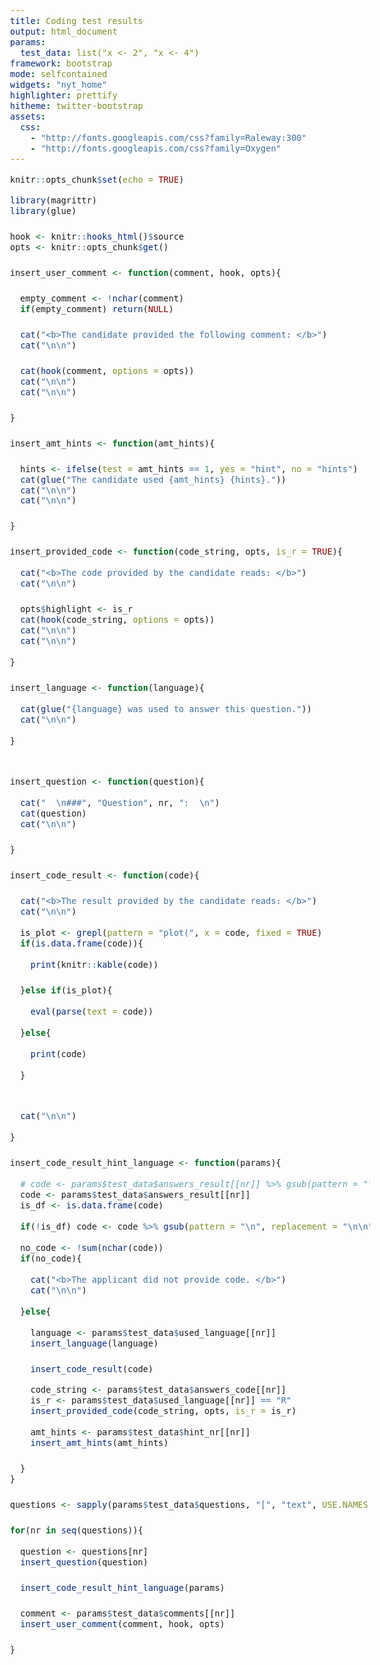 ---
title: Coding test results
output: html_document
params:
  test_data: list("x <- 2", "x <- 4")
framework: bootstrap
mode: selfcontained
widgets: "nyt_home"
highlighter: prettify
hitheme: twitter-bootstrap
assets:
  css:
    - "http://fonts.googleapis.com/css?family=Raleway:300"
    - "http://fonts.googleapis.com/css?family=Oxygen"
---

<style>
body{
  font-family: 'Oxygen', sans-serif;
  font-size: 16px;
  line-height: 24px;
}

h1,h2,h3,h4 {
  font-family: 'Raleway', sans-serif;
}

.container { width: 1000px; }
h3 {
  background-color: #D4DAEC;
  text-indent: 100px; 
}
h4 {
  text-indent: 100px;
}

g-table-intro h4 {
  text-indent: 0px;
}
</style>



```{r setup, include=FALSE}
knitr::opts_chunk$set(echo = TRUE)
```


```{r, results='asis', echo = FALSE}

library(magrittr)
library(glue)

hook <- knitr::hooks_html()$source
opts <- knitr::opts_chunk$get()

insert_user_comment <- function(comment, hook, opts){

  empty_comment <- !nchar(comment)
  if(empty_comment) return(NULL)

  cat("<b>The candidate provided the following comment: </b>")
  cat("\n\n")

  cat(hook(comment, options = opts))
  cat("\n\n")
  cat("\n\n")

}

insert_amt_hints <- function(amt_hints){

  hints <- ifelse(test = amt_hints == 1, yes = "hint", no = "hints")
  cat(glue("The candidate used {amt_hints} {hints}."))
  cat("\n\n")
  cat("\n\n")

}

insert_provided_code <- function(code_string, opts, is_r = TRUE){
  
  cat("<b>The code provided by the candidate reads: </b>")
  cat("\n\n")

  opts$highlight <- is_r
  cat(hook(code_string, options = opts))
  cat("\n\n")
  cat("\n\n")
  
}

insert_language <- function(language){
  
  cat(glue("{language} was used to answer this question."))
  cat("\n\n")
  
}


insert_question <- function(question){
  
  cat("  \n###", "Question", nr, ":  \n")
  cat(question)
  cat("\n\n")

}

insert_code_result <- function(code){

  cat("<b>The result provided by the candidate reads: </b>")
  cat("\n\n")
  
  is_plot <- grepl(pattern = "plot(", x = code, fixed = TRUE)
  if(is.data.frame(code)){
    
    print(knitr::kable(code))

  }else if(is_plot){
    
    eval(parse(text = code))
    
  }else{
    
    print(code)    
    
  }


  cat("\n\n")
  
}

insert_code_result_hint_language <- function(params){
  
  # code <- params$test_data$answers_result[[nr]] %>% gsub(pattern = "\n", replacement = "\n\n")
  code <- params$test_data$answers_result[[nr]]
  is_df <- is.data.frame(code)
  
  if(!is_df) code <- code %>% gsub(pattern = "\n", replacement = "\n\n")
   
  no_code <- !sum(nchar(code))
  if(no_code){
    
    cat("<b>The applicant did not provide code. </b>")
    cat("\n\n")
        
  }else{
    
    language <- params$test_data$used_language[[nr]]
    insert_language(language)

    insert_code_result(code)  
  
    code_string <- params$test_data$answers_code[[nr]]
    is_r <- params$test_data$used_language[[nr]] == "R"
    insert_provided_code(code_string, opts, is_r = is_r)
  
    amt_hints <- params$test_data$hint_nr[[nr]]
    insert_amt_hints(amt_hints)

  }
}

questions <- sapply(params$test_data$questions, "[", "text", USE.NAMES = FALSE) %>% as.character()

for(nr in seq(questions)){
   
  question <- questions[nr]
  insert_question(question)

  insert_code_result_hint_language(params)

  comment <- params$test_data$comments[[nr]]
  insert_user_comment(comment, hook, opts)

}

```
